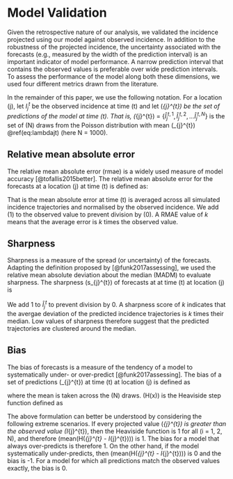 # Model Validation {#assess}

Given the retrospective nature of our analysis, we validated 
the incidence projected using our model 
against observed incidence. In addition to the 
robustness of the projected incidence, the uncertainty associated 
with the forecasts (e.g., measured by the width of the prediction
interval) is an important indicator of model performance. A 
narrow prediction interval that contains the observed values
is preferable over wide prediction intervals. To assess the 
performance of the model along both these dimensions, 
we used four different metrics drawn from the literature.

In the remainder of this paper, we use the following notation. 
For a location \(j\), let $I_{j}^{t}$ be the observed incidence 
at time \(t\) and let 
\(\hat{I}_{j}^{t}\) be the set of predictions of the model at 
time \(t\). 
That is, \(\hat{I}_{j}^{t}\) = 
$\{\hat{I}_{j}^{t, 1},  \hat{I}_{j}^{t, 2}, \dots \hat{I}_{j}^{t,N}\}$
is the set of
\(N\) draws from the Poisson distribution with mean 
\(\lambda_{j}^{t}\)  \@ref(eq:lambdajt) (here N = 1000).

 
## Relative mean absolute error

The relative mean absolute error (rmae) is a widely used 
measure of model accuracy  [@tofallis2015better]. 
The relative mean absolute error for the forecasts
at a location \(j\) at time \(t\) is defined as:

\begin{equation*}
  rmae_{j}^{t}(I_{j}^{t}, \hat{I}_{j}^{t}) = 
 \frac{
 \sum_{s = 1}^N{\lvert I_{j}^{t} - \hat{I}_{j}^{t, s} \rvert}
 }
 { N *  (I_{j}^{t} + 1)}.
\end{equation*}
That is the mean absolute error at time \(t\) is averaged 
across all
simulated incidence trajectories and normalised by the observed
incidence. We add \(1\) to the observed value to prevent division by
\(0\). A RMAE value of $k$ means that the average error is $k$ times
the observed value. 


## Sharpness

Sharpness is a measure of the spread 
(or uncertainty) of the
forecasts. Adapting the definition proposed by [@funk2017assessing],
we used the relative mean
absolute deviation about the median (MADM) to evaluate sharpness.
The sharpness  \(s_{j}^{t}\) of forecasts at at time \(t\) at location \(j\)
is

\begin{equation*}
s_{j}^{t}(\hat{I}_{j}^{t}) = 
mean 
\left(
\frac{\lvert \hat{I}_{j}^{t, s} - median(\hat{I}_{j}^{t}) \rvert} 
{median(\hat{I}_{j}^{t})} 
\right).
\end{equation*}

We add 1 to $\hat{I}_{j}^{t}$ to prevent division by 0.
A sharpness score of $k$ indicates that the avergae deviation of the predicted incidence
trajectories is $k$ times their median. Low values of sharpness
therefore suggest that the predicted trajectories are clustered around
the median.

## Bias

The bias of forecasts is a measure of the tendency of a model 
to systematically under- or over-predict [@funk2017assessing]. 
The bias of a set 
of predictions \(\hat{I}_{j}^{t}\) 
at time \(t\) at location \(j\) is defined as

\begin{equation*}
b_{j}^{t}(I_{j}^{t}, \hat{I}_{j}^{t}) = 
2 \left( mean \left( H \left (\hat{I}_{j}^{t, s} - I_{j}^{t} \right)
\right) - 0.5 \right),
\end{equation*}

where the mean is taken across the \(N\) draws.
\(H(x)\) is the Heaviside step function defined as

\begin{equation*}
H(x) = \begin{cases} 
0 & \text{ if } x < 0 \\ 
1 & \text{ if } x > 0 \\
0.5 & \text{ if } x = 0. 
\end{cases} 
\end{equation*}

The above formulation can better be understood by considering 
the following extreme scenarios. If every projected value 
\(\hat{I}_{j}^{t}\) is greater 
than the observed value \(I_{j}^{t}\), then the Heaviside 
function is 1 for all \(i = 1, 2, \dots N\), and therefore
\(mean(H(\hat{I}_{j}^{t} - I_{j}^{t}))\) is 1. The bias
for a model that always over-predicts is therefore 1. 
On the other hand, if the model systematically under-predicts,
then \(mean(H(\hat{I}_{j}^{t} - I_{j}^{t}))\) is 0 and the bias 
is -1. For a model for which all predictions match the observed values 
exactly, the bias is 0.
